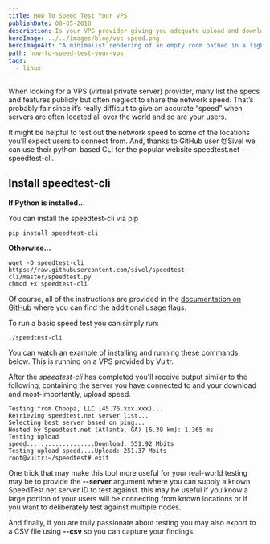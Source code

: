 ```yaml
---
title: How To Speed Test Your VPS
publishDate: 08-05-2018
description: Is your VPS provider giving you adequate upload and download speeds? Use the speedtest-cli package to run a speed test from the terminal and find out.
heroImage: ../../images/blog/vps-speed.png
heroImageAlt: "A minimalist rendering of an empty room bathed in a light purple glow. In the room are two rack-server units on the floor, stacked on top of each-other, while a single cable with a spiral glowing pattern exits from the back off to the right of the screen. Image created by TechSquidTV in Blender."
path: how-to-speed-test-your-vps
tags:
  - linux
---
```


When looking for a VPS (virtual private server) provider, many list the specs and features publicly but often neglect to share the network speed. That’s probably fair since it’s really difficult to give an accurate “speed” when servers are often located all over the world and so are your users.

It might be helpful to test out the network speed to some of the locations you’ll expect users to connect from. And, thanks to GitHub user @Sivel we can use their python-based CLI for the popular website speedtest.net – speedtest-cli.

## Install speedtest-cli

**If Python is installed…**

You can install the speedtest-cli via pip

```shell
pip install speedtest-cli
```

**Otherwise...**

```shell
wget -O speedtest-cli https://raw.githubusercontent.com/sivel/speedtest-cli/master/speedtest.py
chmod +x speedtest-cli
```

Of course, all of the instructions are provided in the [documentation on GitHub](https://github.com/sivel/speedtest-cli#usage) where you can find the additional usage flags.

To run a basic speed test you can simply run:

```shell
./speedtest-cli
```

You can watch an example of installing and running these commands below. This is running on a VPS provided by Vultr.

<center>
  <script
    id="asciicast-MoRw0B2uhdjXuBrTm7klfqgjL"
    src="https://asciinema.org/a/MoRw0B2uhdjXuBrTm7klfqgjL.js"
    async
  ></script>
</center>

After the _speedtest-cli_ has completed you'll receive output similar to the following, containing the server you have connected to and your download and most-importantly, upload speed.

```shell
Testing from Choopa, LLC (45.76.xxx.xxx)...
Retrieving speedtest.net server list...
Selecting best server based on ping...
Hosted by Speedtest.net (Atlanta, GA) [6.39 km]: 1.365 ms
Testing upload
speed...................Download: 551.92 Mbits
Testing upload speed....Upload: 251.37 Mbits
root@vultr:~/speedtest# exit
```

One trick that may make this tool more useful for your real-world testing may be to provide the **--server** argument where you can supply a known SpeedTest.net server ID to test against. this may be useful if you know a large portion of your users will be connecting from known locations or if you want to deliberately test against multiple nodes.

And finally, if you are truly passionate about testing you may also export to a CSV file using **--csv** so you can capture your findings.
